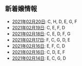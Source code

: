 新着嬢情報
----

- [2021年02月20日](/new/2021-02-20): C, H, D, E, G, F
- [2021年02月19日](/new/2021-02-19): C, E, F, D
- [2021年02月18日](/new/2021-02-18): C, E, D, F, G
- [2021年02月17日](/new/2021-02-17): F, C, G, D, E
- [2021年02月16日](/new/2021-02-16): E, F, C, D
- [2021年02月16日](/new/2021-02-16): C, D, E, F
- [2021年02月14日](/new/2021-02-14): E, C, G, D
